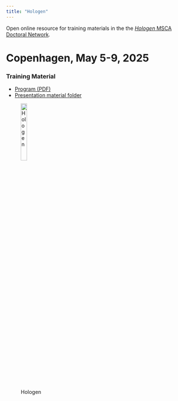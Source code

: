 ```yaml
---
title: "Hologen"
---
```


Open online resource for training materials in the the [*Hologen* MSCA
Doctoral Network](https://www.hologen-network.eu/).

# Copenhagen, May 5-9, 2025

### Training Material

- [Program (PDF)](material/Program.pdf)
- [Presentation material folder](https://github.com/hologen-network/training/tree/main/docs/material/Training_Materials)

![Hologen](images/hologen-logo-web-1000x160.png){width=20% fig-align="left"}  





